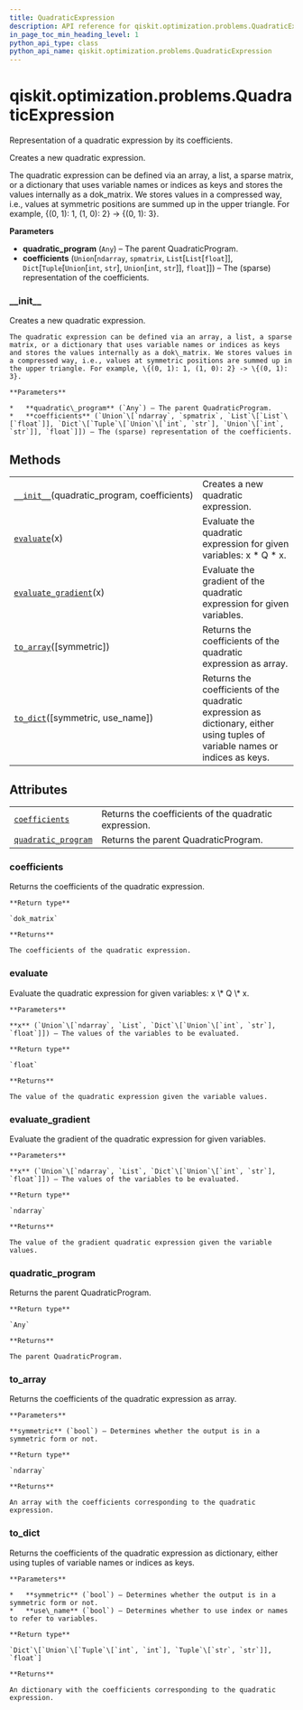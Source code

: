 ```yaml
---
title: QuadraticExpression
description: API reference for qiskit.optimization.problems.QuadraticExpression
in_page_toc_min_heading_level: 1
python_api_type: class
python_api_name: qiskit.optimization.problems.QuadraticExpression
---
```


# qiskit.optimization.problems.QuadraticExpression

<Class id="qiskit.optimization.problems.QuadraticExpression" github="https://github.com/qiskit-community/qiskit-aqua/tree/stable/0.9/qiskit/optimization/problems/quadratic_expression.py" signature="QuadraticExpression(quadratic_program, coefficients)">
  Representation of a quadratic expression by its coefficients.

  Creates a new quadratic expression.

  The quadratic expression can be defined via an array, a list, a sparse matrix, or a dictionary that uses variable names or indices as keys and stores the values internally as a dok\_matrix. We stores values in a compressed way, i.e., values at symmetric positions are summed up in the upper triangle. For example, \{(0, 1): 1, (1, 0): 2} -> \{(0, 1): 3}.

  **Parameters**

  *   **quadratic\_program** (`Any`) – The parent QuadraticProgram.
  *   **coefficients** (`Union`\[`ndarray`, `spmatrix`, `List`\[`List`\[`float`]], `Dict`\[`Tuple`\[`Union`\[`int`, `str`], `Union`\[`int`, `str`]], `float`]]) – The (sparse) representation of the coefficients.

  ### \_\_init\_\_

  <Function id="qiskit.optimization.problems.QuadraticExpression.__init__" name="__init__" signature="__init__(quadratic_program, coefficients)">
    Creates a new quadratic expression.

    The quadratic expression can be defined via an array, a list, a sparse matrix, or a dictionary that uses variable names or indices as keys and stores the values internally as a dok\_matrix. We stores values in a compressed way, i.e., values at symmetric positions are summed up in the upper triangle. For example, \{(0, 1): 1, (1, 0): 2} -> \{(0, 1): 3}.

    **Parameters**

    *   **quadratic\_program** (`Any`) – The parent QuadraticProgram.
    *   **coefficients** (`Union`\[`ndarray`, `spmatrix`, `List`\[`List`\[`float`]], `Dict`\[`Tuple`\[`Union`\[`int`, `str`], `Union`\[`int`, `str`]], `float`]]) – The (sparse) representation of the coefficients.
  </Function>

  ## Methods

  |                                                                                                                                                                        |                                                                                                                               |
  | ---------------------------------------------------------------------------------------------------------------------------------------------------------------------- | ----------------------------------------------------------------------------------------------------------------------------- |
  | [`__init__`](#qiskit.optimization.problems.QuadraticExpression.__init__ "qiskit.optimization.problems.QuadraticExpression.__init__")(quadratic\_program, coefficients) | Creates a new quadratic expression.                                                                                           |
  | [`evaluate`](#qiskit.optimization.problems.QuadraticExpression.evaluate "qiskit.optimization.problems.QuadraticExpression.evaluate")(x)                                | Evaluate the quadratic expression for given variables: x \* Q \* x.                                                           |
  | [`evaluate_gradient`](#qiskit.optimization.problems.QuadraticExpression.evaluate_gradient "qiskit.optimization.problems.QuadraticExpression.evaluate_gradient")(x)     | Evaluate the gradient of the quadratic expression for given variables.                                                        |
  | [`to_array`](#qiskit.optimization.problems.QuadraticExpression.to_array "qiskit.optimization.problems.QuadraticExpression.to_array")(\[symmetric])                     | Returns the coefficients of the quadratic expression as array.                                                                |
  | [`to_dict`](#qiskit.optimization.problems.QuadraticExpression.to_dict "qiskit.optimization.problems.QuadraticExpression.to_dict")(\[symmetric, use\_name])             | Returns the coefficients of the quadratic expression as dictionary, either using tuples of variable names or indices as keys. |

  ## Attributes

  |                                                                                                                                                                 |                                                       |
  | --------------------------------------------------------------------------------------------------------------------------------------------------------------- | ----------------------------------------------------- |
  | [`coefficients`](#qiskit.optimization.problems.QuadraticExpression.coefficients "qiskit.optimization.problems.QuadraticExpression.coefficients")                | Returns the coefficients of the quadratic expression. |
  | [`quadratic_program`](#qiskit.optimization.problems.QuadraticExpression.quadratic_program "qiskit.optimization.problems.QuadraticExpression.quadratic_program") | Returns the parent QuadraticProgram.                  |

  ### coefficients

  <Function id="qiskit.optimization.problems.QuadraticExpression.coefficients" name="coefficients" signature="property coefficients">
    Returns the coefficients of the quadratic expression.

    **Return type**

    `dok_matrix`

    **Returns**

    The coefficients of the quadratic expression.
  </Function>

  ### evaluate

  <Function id="qiskit.optimization.problems.QuadraticExpression.evaluate" name="evaluate" signature="evaluate(x)">
    Evaluate the quadratic expression for given variables: x \* Q \* x.

    **Parameters**

    **x** (`Union`\[`ndarray`, `List`, `Dict`\[`Union`\[`int`, `str`], `float`]]) – The values of the variables to be evaluated.

    **Return type**

    `float`

    **Returns**

    The value of the quadratic expression given the variable values.
  </Function>

  ### evaluate\_gradient

  <Function id="qiskit.optimization.problems.QuadraticExpression.evaluate_gradient" name="evaluate_gradient" signature="evaluate_gradient(x)">
    Evaluate the gradient of the quadratic expression for given variables.

    **Parameters**

    **x** (`Union`\[`ndarray`, `List`, `Dict`\[`Union`\[`int`, `str`], `float`]]) – The values of the variables to be evaluated.

    **Return type**

    `ndarray`

    **Returns**

    The value of the gradient quadratic expression given the variable values.
  </Function>

  ### quadratic\_program

  <Function id="qiskit.optimization.problems.QuadraticExpression.quadratic_program" name="quadratic_program" signature="property quadratic_program">
    Returns the parent QuadraticProgram.

    **Return type**

    `Any`

    **Returns**

    The parent QuadraticProgram.
  </Function>

  ### to\_array

  <Function id="qiskit.optimization.problems.QuadraticExpression.to_array" name="to_array" signature="to_array(symmetric=False)">
    Returns the coefficients of the quadratic expression as array.

    **Parameters**

    **symmetric** (`bool`) – Determines whether the output is in a symmetric form or not.

    **Return type**

    `ndarray`

    **Returns**

    An array with the coefficients corresponding to the quadratic expression.
  </Function>

  ### to\_dict

  <Function id="qiskit.optimization.problems.QuadraticExpression.to_dict" name="to_dict" signature="to_dict(symmetric=False, use_name=False)">
    Returns the coefficients of the quadratic expression as dictionary, either using tuples of variable names or indices as keys.

    **Parameters**

    *   **symmetric** (`bool`) – Determines whether the output is in a symmetric form or not.
    *   **use\_name** (`bool`) – Determines whether to use index or names to refer to variables.

    **Return type**

    `Dict`\[`Union`\[`Tuple`\[`int`, `int`], `Tuple`\[`str`, `str`]], `float`]

    **Returns**

    An dictionary with the coefficients corresponding to the quadratic expression.
  </Function>
</Class>

